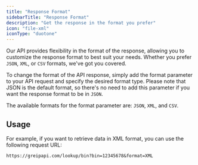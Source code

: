 ```yaml
---
title: "Response Format"
sidebarTitle: "Response Format"
description: "Get the response in the format you prefer"
icon: "file-xml"
iconType: "duotone"
---
```


Our API provides flexibility in the format of the response, allowing you to customize the response format to best suit your needs. Whether you prefer `JSON`, `XML`, or `CSV` formats, we've got you covered.

To change the format of the API response, simply add the format parameter to your API request and specify the desired format type. Please note that JSON is the default format, so there's no need to add this parameter if you want the response format to be in `JSON`.

The available formats for the format parameter are: `JSON`, `XML`, and `CSV`.

## Usage

For example, if you want to retrieve data in XML format, you can use the following request URL:

```
https://greipapi.com/lookup/bin?bin=12345678&format=XML
```
